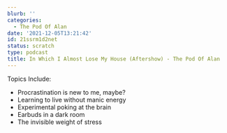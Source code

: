 ```yaml
---
blurb: ''
categories:
  - The Pod Of Alan
date: '2021-12-05T13:21:42'
id: 21ssrm1d2net
status: scratch
type: podcast
title: In Which I Almost Lose My House (Aftershow) - The Pod Of Alan
---
```



Topics Include:

- Procrastination is new to me, maybe?
- Learning to live without manic energy
- Experimental poking at the brain
- Earbuds in a dark room
- The invisible weight of stress


